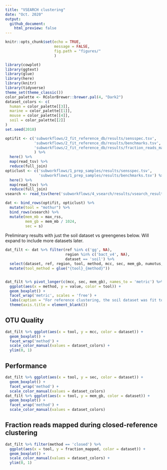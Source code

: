 ```yaml
---
title: "VSEARCH clustering"
date: "Oct. 2020"
output: 
  github_document:
    html_preview: false
---
```


```r
knitr::opts_chunk$set(echo = TRUE,
                      message = FALSE,
                      fig.path = "figures/"
                      )
```
```r
library(cowplot)
library(ggtext)
library(glue)
library(here)
library(knitr)
library(tidyverse)
theme_set(theme_classic())
color_palette <- RColorBrewer::brewer.pal(4, "Dark2")
dataset_colors <- c(
  human = color_palette[[3]],
  marine = color_palette[[1]],
  mouse = color_palette[[4]],
  soil = color_palette[[2]]
)
set.seed(2018)

optifit <- c('subworkflows/2_fit_reference_db/results/sensspec.tsv',
             'subworkflows/2_fit_reference_db/results/benchmarks.tsv',
             'subworkflows/2_fit_reference_db/results/fraction_reads_mapped.tsv'
             ) %>% 
  here() %>% 
  map(read_tsv) %>%
  reduce(full_join) 
opticlust <- c('subworkflows/1_prep_samples/results/sensspec.tsv',
               'subworkflows/1_prep_samples/results/benchmarks.tsv') %>% 
  here() %>% 
  map(read_tsv) %>% 
  reduce(full_join) 
vsearch <- read_tsv(here('subworkflows/4_vsearch/results/vsearch_results.tsv'))

dat <- bind_rows(optifit, opticlust) %>% 
  mutate(tool = "mothur") %>% 
  bind_rows(vsearch) %>% 
  mutate(mem_mb = max_rss,
         mem_gb = mem_mb / 1024,
         sec = s)
```

Preliminary results with just the soil dataset vs greengenes below.
Will expand to include more datasets later.
```r
dat_filt <- dat %>% filter(ref %in% c('gg', NA), 
                           region %in% c('bact_v4', NA),
                           dataset == 'soil') %>% 
  select(dataset, ref, region, tool, method, mcc, sec, mem_gb, numotus, fraction_mapped) %>% 
  mutate(tool_method = glue("{tool}_{method}"))


dat_filt %>% pivot_longer(c(mcc, sec, mem_gb), names_to = 'metric') %>% 
  ggplot(aes(x = method, y = value, color = tool)) +
  geom_boxplot() +
  facet_wrap('metric', scales = 'free') + 
  labs(caption = "For reference clustering, the soil dataset was fit to the greengenes db.") +
  theme(axis.title = element_blank())
```


## OTU Quality

```r
dat_filt %>% ggplot(aes(x = tool, y = mcc, color = dataset)) +
  geom_boxplot() +
  facet_wrap('method') +
  scale_color_manual(values = dataset_colors) +
  ylim(0, 1)
```

## Performance

```r
dat_filt %>% ggplot(aes(x = tool, y = sec, color = dataset)) +
  geom_boxplot() +
  facet_wrap('method') +
  scale_color_manual(values = dataset_colors)
dat_filt %>% ggplot(aes(x = tool, y = mem_gb, color = dataset)) +
  geom_boxplot() +
  facet_wrap('method') +
  scale_color_manual(values = dataset_colors)
```


## Fraction reads mapped during closed-reference clustering

```r
dat_filt %>% filter(method == 'closed') %>% 
  ggplot(aes(x = tool, y = fraction_mapped, color = dataset)) +
  geom_boxplot() +
  scale_color_manual(values = dataset_colors) +
  ylim(0, 1)
```